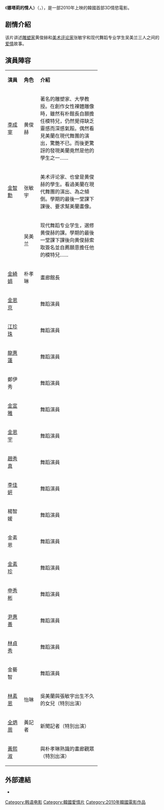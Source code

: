 {{Unreferenced|time=2020-04-29T14:05:59+00:00}}
{{电影信息框
| 片名     = 娜塔莉的情人
| 电影原名 = {{lang|ko|나탈리}}
| 图像     = Nathalie movie.jpg
| 图像说明 = 海报
| 导演     = [[朱京中|朱京中]]
| 监制     = 
| 制片     = 
| 编剧     = [[金焕|金焕]]
| 原著     = 
| 主演     = [[李成宰|李成宰]]<br>[[金智勳|金智勳]]<br>[[朴敏京|朴敏京]]
| 配乐     = 
| 摄影     = 
| 剪辑     = 
| 制片商   = 
| 发行商   = 
| 上映日期 = {{Film date|2010|10|28|韩国|2010|12|9|香港|2011|4|8|台湾}}
| 片长     = 88分钟
| 产地     = {{KOR}}
| 语言     = 韩语
| 预算     = 13亿韩元
| 票房     = 
| 前集     = 
| 续集     = 
}}
《'''娜塔莉的情人'''》（{{lang-ko|나탈리}}，{{lang-en|''Natalie''}}），是一部2010年上映的韓國首部3D情慾電影。

== 剧情介紹 ==
该片讲述[[雕塑家|雕塑家]]黄俊赫和[[美术|美术]][[评论家|评论家]]张敏宇和现代舞蹈专业学生吴美兰三人之间的[[爱情|爱情]]故事。

== 演員陣容 ==
{| class="wikitable" width="70%" style="text-align:center" 
|- style="background:lightskyblue; color:black" align=center
|width="15%"| '''演員''' 
|width="15%"| '''角色'''
|width="55%"| '''介紹'''
|-
| [[李成宰|李成宰]] || 黄俊赫 ||align=left| 著名的雕塑家、大學教授。在創作女性裸體雕像時，雖然有朴館長自願擔任模特兒，仍然覺得缺乏靈感而深感氣餒。偶然看見美蘭在現代舞團的演出，驚艷不已。而後更驚訝的發現美蘭竟然是他的學生之一……
|-
| [[金智勳|金智勳]] || 张敏宇 ||align=left| 美术评论家、也曾是黄俊赫的學生。看過美蘭在現代舞團的演出、為之傾倒。學期的最後一堂課下課後、要求幫美蘭畫像。
|-
| {{link-ko|朴賢珍|박현진}} || 吴美兰 ||align=left| 现代舞蹈专业学生，選修黄俊赫的課。學期的最後一堂課下課後向黄俊赫索取簽名並自薦願意擔任他的模特兒……
|-
| [[金綺娟|金綺娟]] || 朴孝琳 ||align=left| 畫廊館長
|-
| [[金恩京|金恩京]] ||  ||align=left| 舞蹈演員
|-
| [[江珍珠|江珍珠]] ||  ||align=left| 舞蹈演員
|-
| [[龍惠蓮|龍惠蓮]] ||  ||align=left| 舞蹈演員
|-
| 鄭伊秀 ||  ||align=left| 舞蹈演員
|-
| [[金宣雅|金宣雅]] ||  ||align=left| 舞蹈演員
|-
| [[金恩宇|金恩宇]] ||  ||align=left| 舞蹈演員
|-
| [[趙秀真|趙秀真]] ||  ||align=left| 舞蹈演員
|-
| [[李佳姸|李佳姸]] ||  ||align=left| 舞蹈演員
|-
| 楊智媛 ||  ||align=left| 舞蹈演員
|-
| 金素恩 ||  ||align=left| 舞蹈演員
|-
| [[金素珍|金素珍]] ||  ||align=left| 舞蹈演員
|-
| [[申秀彬|申秀彬]] ||  ||align=left| 舞蹈演員
|-
| [[尹惠善|尹惠善]] ||  ||align=left| 舞蹈演員
|-
| [[林貞秀|林貞秀]] ||  ||align=left| 舞蹈演員
|-
| 金藝智 ||  ||align=left| 舞蹈演員
|-
| [[林素恩|林素恩]] || 怡琳 ||align=left| 吳美蘭與張敏宇出生不久的女兒（特別出演）
|-
| [[全炳周|全炳周]] || 黃記者 ||align=left| 新聞記者（特別出演）
|-
| [[黃熙淑|黃熙淑]] ||  ||align=left| 與朴孝琳熟識的畫廊觀眾（特別出演）
|}

==外部連結==
*{{imdb title|tt1846675|娜妲莉的情人}}

{{DEFAULTSORT:Na娜塔莉的情人}}
[[Category:韩语电影|Category:韩语电影]]
[[Category:韓國愛情片|Category:韓國愛情片]]
[[Category:2010年韓國電影作品|Category:2010年韓國電影作品]]